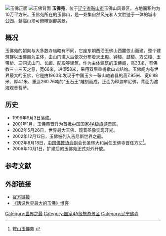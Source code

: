 {{refimprove|time=2017-08-04T02:08:33+00:00}}
[[Image:AnShan01.jpg|玉佛正面]]
[[Image:AnShan02.jpg|玉佛背面]]
{{文物保护单位
|级别 = 2
|名称 = 巨型玉石造像
|子项 = <!-- 文物保护单位子项名称 -->
|图片 =
|图片大小 = <!-- 图片大小，以px表示 -->
|说明 = 
|省名 = 辽宁省
|市/县名 = <!-- 市县级文物保护单位所在市县的名称，全国重点和省级不要填 -->
|所在 = [[鞍山市|鞍山市]][[铁东区_(鞍山市)|铁东区]]玉佛山风景区内
|分类 = 石窟寺及石刻
|时代 = 现代
|编号 = 6-37
|登录 = 2003年3月20日
|坐标 = 
}}
'''玉佛苑'''，位于[[辽宁省|辽宁省]][[鞍山市|鞍山市]]玉佛山风景区，占地面积约为10万平方米。玉佛苑所在的玉佛山，是一处集自然风光和人文胜迹于一体的城市公园，登临山顶可俯瞰钢都美景。

== 概况 ==
玉佛苑的朝向与大多数寺庙略有不同，它座东朝西沿玉佛山西麓依山而建，整个建筑群以玉佛阁为主体，由山门进入后依次分布着天王殿、钟楼、鼓楼、方丈楼、玉带桥、三洞式山门、长廊、配殿等建筑。作为主体建筑的玉佛阁，高33米，有佛教三十三天之意，宽66米，进深58米，采用双层重檐歇山式结构。玉佛阁内有世界最大的玉佛，它是由1960年发现于中国玉乡－鞍山岫岩县的高7.95米、宽6.88米、厚4.1米、重达260.76吨的“玉石王”雕刻而成，正面为释迦牟尼佛，背面为渡海观音菩萨。

== 历史 ==
*1996年9月3日落成。
*2001年1月，玉佛苑晋升为首批[[中国国家4A级旅游景区|中国国家4A级旅游景区]]。
*2002年5月26日，世界最大玉佛、观音圣像实现开光。
*2002年12月12日，玉佛被列入吉尼斯世界之最。
*2002年8月18日，[[中国佛教协会|中国佛教协会]]副会长圣辉大和尚任玉佛寺首任方丈<ref>[http://www.chinazijiayou.com/scenicspot/scenic/yufeyuan/20051214135646.htm 鞍山玉佛苑] {{webarchive|url=https://web.archive.org/web/20110604014616/http://www.chinazijiayou.com/scenicspot/scenic/yufeyuan/20051214135646.htm |date=2011-06-04 }}</ref>。
*2006年10月1日，扩建后的玉佛苑正式对外开放。

==参考文献==
<div class="references-small">
<references></references>
</div>

==外部链接 ==
*[https://web.archive.org/web/20110501144459/http://www.asyfy.com.cn/ 官方链接]
*[http://blog.sina.com.cn/s/blog_4b2765c901015vhw.html 《话说世界最大的玉佛》博客] {{Wayback|url=http://blog.sina.com.cn/s/blog_4b2765c901015vhw.html |date=20150709094303 }}
{{Liaoning topics}}
{{艺术小作品}}

[[Category:世界之最|Category:世界之最]]
[[Category:国家4A级旅游景区|Category:国家4A级旅游景区]]
[[Category:辽宁佛寺|Category:辽宁佛寺]]